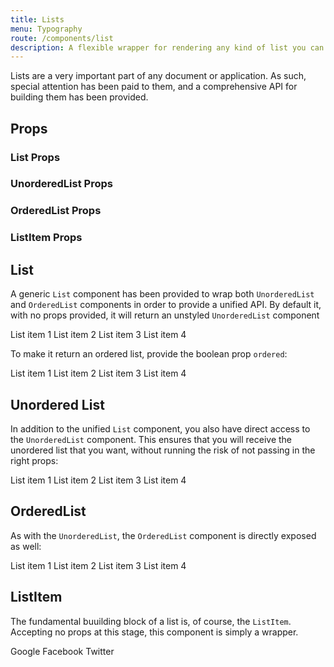 ```yaml
---
title: Lists
menu: Typography
route: /components/list
description: A flexible wrapper for rendering any kind of list you can think of.
---
```



Lists are a very important part of any document or application. As such, special
attention has been paid to them, and a comprehensive API for building them has been
provided.

## Props

### List Props

<PropsTable component={List} />

### UnorderedList Props

<PropsTable component={UnorderedList} />

### OrderedList Props

<PropsTable component={OrderedList} />

### ListItem Props

<PropsTable component={ListItem} />

## List

A generic `List` component has been provided to wrap both `UnorderedList` and
`OrderedList` components in order to provide a unified API. By default it, with
no props provided, it will return an unstyled `UnorderedList` component

<List>
  <ListItem>List item 1</ListItem>
  <ListItem>List item 2</ListItem>
  <ListItem>List item 3</ListItem>
  <ListItem>List item 4</ListItem>
</List>

To make it return an ordered list, provide the boolean prop `ordered`:

<List ordered>
  <ListItem>List item 1</ListItem>
  <ListItem>List item 2</ListItem>
  <ListItem>List item 3</ListItem>
  <ListItem>List item 4</ListItem>
</List>


## Unordered List

In addition to the unified `List` component, you also have direct access to the
`UnorderedList` component. This ensures that you will receive the unordered list
that you want, without running the risk of not passing in the right props:

<UnorderedList>
  <ListItem>List item 1</ListItem>
  <ListItem>List item 2</ListItem>
  <ListItem>List item 3</ListItem>
  <ListItem>List item 4</ListItem>
</UnorderedList>


## OrderedList

As with the `UnorderedList`, the `OrderedList` component is directly exposed as well:

<OrderedList>
  <ListItem>List item 1</ListItem>
  <ListItem>List item 2</ListItem>
  <ListItem>List item 3</ListItem>
  <ListItem>List item 4</ListItem>
</OrderedList>


## ListItem

The fundamental buuilding block of a list is, of course, the `ListItem`. Accepting
no props at this stage, this component is simply a wrapper.

<ListItem>Google</ListItem>
<ListItem>Facebook</ListItem>
<ListItem>Twitter</ListItem>
